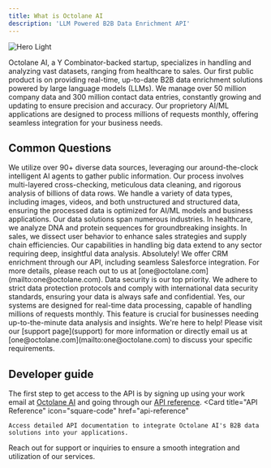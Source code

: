 ```yaml
---
title: What is Octolane AI
description: 'LLM Powered B2B Data Enrichment API'
---
```


<Frame>
  <img  className="block dark:hidden"
  src="/images/hero-light.svg"
  alt="Hero Light" />
</Frame>



Octolane AI, a Y Combinator-backed startup, specializes in handling and analyzing vast datasets, ranging from healthcare to sales. Our first public product is on providing real-time, up-to-date B2B data enrichment solutions powered by large language models (LLMs). We manage over 50 million company data and 300 million contact data entries, constantly growing and updating to ensure precision and accuracy. Our proprietory AI/ML applications are designed to process millions of requests monthly, offering seamless integration for your business needs.


## Common Questions
<AccordionGroup>
  <Accordion title="How does Octolane AI process large datasets?" icon="database">
    We utilize over 90+ diverse data sources, leveraging our around-the-clock intelligent AI agents to gather public information. Our process involves multi-layered cross-checking, meticulous data cleaning, and rigorous analysis of billions of data rows. We handle a variety of data types, including images, videos, and both unstructured and structured data, ensuring the processed data is optimized for AI/ML models and business applications.
  </Accordion>

  <Accordion title="What industries does Octolane AI serve?" icon="industry">
    Our data solutions span numerous industries. In healthcare, we analyze DNA and protein sequences for groundbreaking insights. In sales, we dissect user behavior to enhance sales strategies and supply chain efficiencies. Our capabilities in handling big data extend to any sector requiring deep, insightful data analysis.
  </Accordion>

  <Accordion title="Do you offer CRM enrichment?" icon="rocket">
    Absolutely! We offer CRM enrichment through our API, including seamless Salesforce integration. For more details, please reach out to us at [one@octolane.com](mailto:one@octolane.com).
  </Accordion>

  <Accordion title="How secure is my data with Octolane AI?" icon="lock">
    Data security is our top priority. We adhere to strict data protection protocols and comply with international data security standards, ensuring your data is always safe and confidential.
  </Accordion>

  <Accordion title="Can Octolane AI handle real-time data processing?" icon="clock">
    Yes, our systems are designed for real-time data processing, capable of handling millions of requests monthly. This feature is crucial for businesses needing up-to-the-minute data analysis and insights.
  </Accordion>

  <Accordion title="I need a different type of service or feature" icon="comment">
    We're here to help! Please visit our [support page](support) for more information or directly email us at [one@octolane.com](mailto:one@octolane.com) to discuss your specific requirements.
  </Accordion>
</AccordionGroup>


## Developer guide

The first step to get access to the API is by signing up using your work email at [Octolane AI](https://octolane.com) and going through our [API reference](api-reference).
<CardGroup cols={2}>
  <Card
    title="API Reference"
    icon="square-code"
    href="api-reference"
  >
    Access detailed API documentation to integrate Octolane AI's B2B data solutions into your applications.
  </Card>
  <Card
    title="Contact Us"
    icon="comment"
    href="support"
  >
    Reach out for support or inquiries to ensure a smooth integration and utilization of our services.
  </Card>
</CardGroup>
